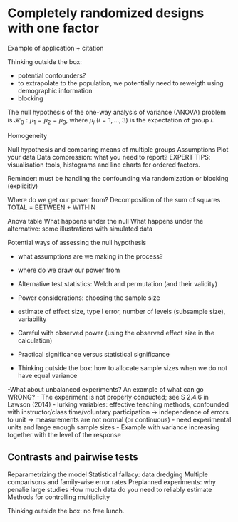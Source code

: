 # Completely randomized designs with one factor {#onewayanova}

Example of application + citation

Thinking outside the box: 

- potential confounders?
- to extrapolate to the population, we potentially need to reweigth using demographic information
- blocking


The null hypothesis of the one-way analysis of variance (ANOVA) problem is $\mathscr{H}_0: \mu_1 = \mu_2 = \mu_3$, where $\mu_i$ $(i=1, \ldots, 3)$ is the expectation of group $i$.

Homogeneity

Null hypothesis and comparing means of multiple groups
Assumptions
Plot your data
Data compression: what you need to report?
EXPERT TIPS: visualisation tools, histograms and line charts for ordered factors.

Reminder: must be handling the confounding via randomization or blocking (explicitly)

Where do we get our power from? Decomposition of the sum of squares TOTAL = BETWEEN + WITHIN

Anova table
What happens under the null
What happens under the alternative: some illustrations with simulated data

Potential ways of assessing the null hypothesis

- what assumptions are we making in the process? 
- where do we draw our power from
- Alternative test statistics: Welch and permutation (and their validity)
- Power considerations: choosing the sample size
- estimate of effect size, type I error, number of levels (subsample size), variability
- Careful with observed power (using the observed effect size in the calculation)
- Practical significance versus statistical significance


- Thinking outside the box: how to allocate sample sizes when we do not have equal variance

-What about unbalanced experiments? An example of what can go WRONG?
- The experiment is not properly conducted; see S 2.4.6 in Lawson (2014)
- lurking variables: effective teaching methods, confounded with instructor/class time/voluntary participation
-> independence of errors to unit
-> measurements are not normal (or continuous)
- need experimental units and large enough sample sizes
- Example with variance increasing together with the level of the response

## Contrasts and pairwise tests

Reparametrizing the model
Statistical fallacy: data dredging
Multiple comparisons and family-wise error rates
  Preplanned experiments: why penalie large studies
  How much data do you need to reliably estimate
Methods for controlling multiplicity

Thinking outside the box: no free lunch.

